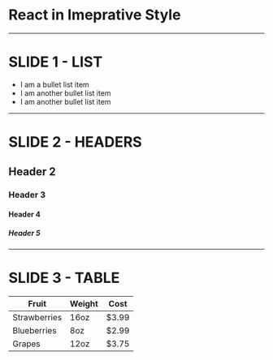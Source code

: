 
# React in Imeprative Style

---

# SLIDE 1 - LIST

* I am a bullet list item
* I am another bullet list item
* I am another bullet list item

---

# SLIDE 2 - HEADERS

## Header 2
### Header 3
#### Header 4
##### Header 5

---

# SLIDE 3 - TABLE

| Fruit         | Weight   | Cost  |
| ------------- | ---------| ----- |
| Strawberries  | 16oz     | $3.99 |
| Blueberries   | 8oz      | $2.99 |
| Grapes        | 12oz     | $3.75 |

